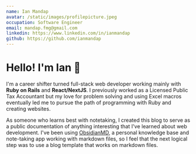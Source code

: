 ```yaml
---
name: Ian Mandap
avatar: /static/images/profilepicture.jpeg
occupation: Software Engineer
email: mandap.fmg@gmail.com
linkedin: https://www.linkedin.com/in/ianmandap
github: https://github.com/ianmandap
---
```


# Hello! I'm Ian 👋
I'm a career shifter turned full-stack web developer working mainly with **Ruby on Rails** and **React/NextJS**. I previously worked as a Licensed Public Tax Accountant but my love for problem solving and using Excel macros eventually led me to pursue the path of programming with Ruby and creating websites.

As someone who learns best with notetaking, I created this blog to serve as a public documentation of anything interesting that I've learned about web development. I've been using [ObsidianMD](https://obsidian.md/), a personal knowledge base and note-taking app working with markdown files, so I feel that the next logical step was to use a blog template that works on markdown files. 



